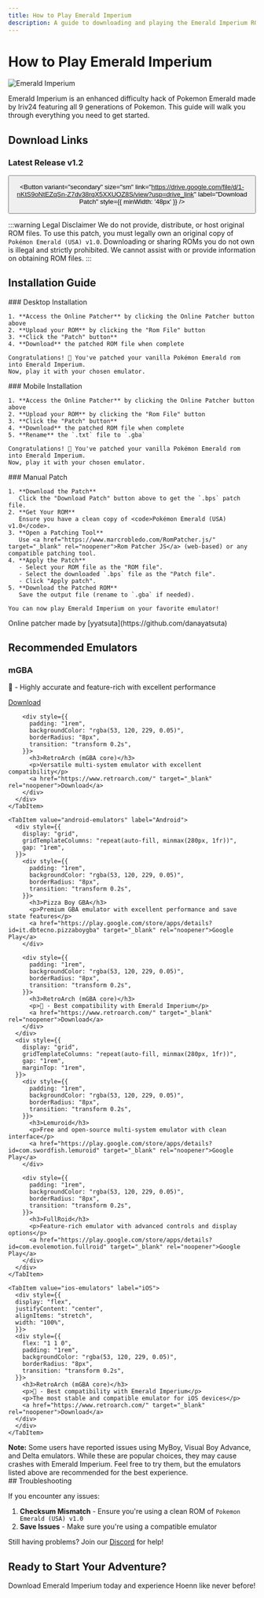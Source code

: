 ```yaml
---
title: How to Play Emerald Imperium
description: A guide to downloading and playing the Emerald Imperium ROM hack
---
```



# How to Play Emerald Imperium

<div
  style={{
    display: "flex",
    justifyContent: "center",
    backgroundColor: "transparent",
    marginBottom: "2rem",
  }}>
  <img
    src="/img/empoleon.png"
    alt="Emerald Imperium"
    style={{
      maxWidth: "300px",
      borderRadius: "10px",
    }}
  />
</div>

Emerald Imperium is an enhanced difficulty hack of Pokemon Emerald made by Iriv24 featuring all 9 generations of Pokemon. This guide will walk you through everything you need to get started.

## Download Links


<div style={{
  padding: '1.5rem',
  background: 'rgba(53, 120, 229, 0.1)',
  borderRadius: '8px',
  marginBottom: '1.5rem',
  textAlign: 'center'
}}>

### Latest Release v1.2

<div style={{display: 'flex', gap: '1rem', justifyContent: 'center', flexWrap: 'wrap', marginTop: '1.25rem'}}>
  <Button
    variant="primary"
    size="sm"
    link="https://danayatsuta.github.io/emerald-imperium-patcher/"
    label="Online Patcher"
    style={{ minWidth: '48px' }}
  />
  
  <Button
    variant="secondary"
    size="sm"
    link="https://drive.google.com/file/d/1-nKtS9oNtEZqSn-Z7dv38rqX5XXUOZ8S/view?usp=drive_link"
    label="Download Patch"
    style={{ minWidth: '48px' }}
  />
</div>
</div>

:::warning Legal Disclaimer
We do not provide, distribute, or host original ROM files. To use this patch, you must legally own an original copy of `Pokémon Emerald (USA) v1.0`. Downloading or sharing ROMs you do not own is illegal and strictly prohibited. We cannot assist with or provide information on obtaining ROM files.
:::

## Installation Guide
<Tabs>
  <TabItem value="desktop" label="Desktop" default>
    ### Desktop Installation
  
    1. **Access the Online Patcher** by clicking the Online Patcher button above
    2. **Upload your ROM** by clicking the "Rom File" button
    3. **Click the "Patch" button**
    4. **Download** the patched ROM file when complete
    
    Congratulations! 🎉 You've patched your vanilla Pokémon Emerald rom into Emerald Imperium. 
    Now, play it with your chosen emulator. 
  </TabItem>
  
  <TabItem value="mobile" label="Mobile">
    ### Mobile Installation
    
    1. **Access the Online Patcher** by clicking the Online Patcher button above
    2. **Upload your ROM** by clicking the "Rom File" button
    3. **Click the "Patch" button**
    4. **Download** the patched ROM file when complete
    5. **Rename** the `.txt` file to `.gba`
    
    Congratulations! 🎉 You've patched your vanilla Pokémon Emerald rom into Emerald Imperium. 
    Now, play it with your chosen emulator. 
  </TabItem>

  <TabItem value="manual" label="Manual">
    ### Manual Patch

    1. **Download the Patch**  
       Click the "Download Patch" button above to get the `.bps` patch file.
    2. **Get Your ROM**  
       Ensure you have a clean copy of <code>Pokémon Emerald (USA) v1.0</code>.
    3. **Open a Patching Tool**  
       Use <a href="https://www.marcrobledo.com/RomPatcher.js/" target="_blank" rel="noopener">Rom Patcher JS</a> (web-based) or any compatible patching tool.
    4. **Apply the Patch**  
       - Select your ROM file as the "ROM file".
       - Select the downloaded `.bps` file as the "Patch file".
       - Click "Apply patch".
    5. **Download the Patched ROM**  
       Save the output file (rename to `.gba` if needed).
       
    You can now play Emerald Imperium on your favorite emulator!
  </TabItem>
</Tabs>
  <div
    style={{
      padding: "1rem 1rem 0 1rem",
      textAlign: "middle",
      marginTop: "1rem",
      marginBottom: "1rem",
      border: "1px solid var(--ifm-color-primary)",
      borderRadius: "8px",
    }}>
    <span>
Online patcher made by [yyatsuta](https://github.com/danayatsuta)
    </span>
  </div>

## Recommended Emulators

<div style={{
  marginBottom: '2rem',
}}>
  <Tabs>
    <TabItem value="desktop-emulators" label="Desktop" default>
      <div style={{
        display: "grid",
        gridTemplateColumns: "repeat(auto-fill, minmax(280px, 1fr))",
        gap: "1rem",
      }}>
        <div style={{
          padding: "1rem",
          backgroundColor: "rgba(53, 120, 229, 0.05)",
          borderRadius: "8px",
          transition: "transform 0.2s",
        }}>
          <h3>mGBA</h3>
          <p>💯 - Highly accurate and feature-rich with excellent performance</p>
          <a href="https://mgba.io/downloads.html" target="_blank" rel="noopener">Download</a>
        </div>
        
        <div style={{
          padding: "1rem",
          backgroundColor: "rgba(53, 120, 229, 0.05)",
          borderRadius: "8px",
          transition: "transform 0.2s",
        }}>
          <h3>RetroArch (mGBA core)</h3>
          <p>Versatile multi-system emulator with excellent compatibility</p>
          <a href="https://www.retroarch.com/" target="_blank" rel="noopener">Download</a>
        </div>
      </div>
    </TabItem>
    
    <TabItem value="android-emulators" label="Android">
      <div style={{
        display: "grid",
        gridTemplateColumns: "repeat(auto-fill, minmax(280px, 1fr))",
        gap: "1rem",
      }}>
        <div style={{
          padding: "1rem",
          backgroundColor: "rgba(53, 120, 229, 0.05)",
          borderRadius: "8px",
          transition: "transform 0.2s",
        }}>
          <h3>Pizza Boy GBA</h3>
          <p>Premium GBA emulator with excellent performance and save state features</p>
          <a href="https://play.google.com/store/apps/details?id=it.dbtecno.pizzaboygba" target="_blank" rel="noopener">Google Play</a>
        </div>
        
        <div style={{
          padding: "1rem",
          backgroundColor: "rgba(53, 120, 229, 0.05)",
          borderRadius: "8px",
          transition: "transform 0.2s",
        }}>
          <h3>RetroArch (mGBA core)</h3>
          <p>💯 - Best compatibility with Emerald Imperium</p>
          <a href="https://www.retroarch.com/" target="_blank" rel="noopener">Download</a>
        </div>
      </div>
      <div style={{
        display: "grid",
        gridTemplateColumns: "repeat(auto-fill, minmax(280px, 1fr))",
        gap: "1rem",
        marginTop: "1rem",
      }}>
        <div style={{
          padding: "1rem",
          backgroundColor: "rgba(53, 120, 229, 0.05)",
          borderRadius: "8px",
          transition: "transform 0.2s",
        }}>
          <h3>Lemuroid</h3>
          <p>Free and open-source multi-system emulator with clean interface</p>
          <a href="https://play.google.com/store/apps/details?id=com.swordfish.lemuroid" target="_blank" rel="noopener">Google Play</a>
        </div>
        
        <div style={{
          padding: "1rem",
          backgroundColor: "rgba(53, 120, 229, 0.05)",
          borderRadius: "8px",
          transition: "transform 0.2s",
        }}>
          <h3>FullRoid</h3>
          <p>Feature-rich emulator with advanced controls and display options</p>
          <a href="https://play.google.com/store/apps/details?id=com.evolemotion.fullroid" target="_blank" rel="noopener">Google Play</a>
        </div>
      </div>
    </TabItem>
    
    <TabItem value="ios-emulators" label="iOS">
      <div style={{
      display: "flex",
      justifyContent: "center",
      alignItems: "stretch",
      width: "100%",
      }}>
      <div style={{
        flex: "1 1 0",
        padding: "1rem",
        backgroundColor: "rgba(53, 120, 229, 0.05)",
        borderRadius: "8px",
        transition: "transform 0.2s",
      }}>
        <h3>RetroArch (mGBA core)</h3>
        <p>💯 - Best compatibility with Emerald Imperium</p>
        <p>The most stable and compatible emulator for iOS devices</p>
        <a href="https://www.retroarch.com/" target="_blank" rel="noopener">Download</a>
      </div>
      </div>
    </TabItem>
  </Tabs>
  
  <div style={{
    backgroundColor: "rgba(255, 229, 100, 0.15)",
    borderLeft: "4px solid #ffd33d",
    borderRadius: "4px",
    marginTop: "1rem",
    padding: "1rem",
  }}>
    <strong>Note:</strong> Some users have reported issues using MyBoy, Visual Boy Advance, and Delta emulators. 
    While these are popular choices, they may cause crashes with Emerald Imperium. 
    Feel free to try them, but the emulators listed above are recommended for the best experience.
  </div>
</div>
## Troubleshooting

If you encounter any issues:

1. **Checksum Mismatch** - Ensure you're using a clean ROM of `Pokemon Emerald (USA) v1.0`
2. **Save Issues** - Make sure you're using a compatible emulator

Still having problems? Join our [Discord](https://discord.gg/emeraldimperium) for help!

<div
  style={{
    padding: "1rem",
    background: "rgba(53, 120, 229, 0.1)",
    borderRadius: "8px",
    textAlign: "center",
  }}>
  <h2>Ready to Start Your Adventure?</h2>
  <p>
    Download Emerald Imperium today and experience Hoenn like never before!
  </p>
</div>
